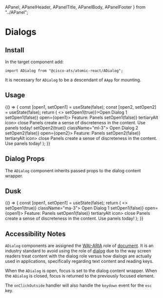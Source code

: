 

  APanel,
  APanelHeader,
  APanelTitle,
  APanelBody,
  APanelFooter
} from "../APanel";

<Meta title="Components/Dialogs" component={ADialog} />

# Dialogs

## Install

In the target component add:

```
import ADialog from "@cisco-ats/atomic-react/ADialog";
```

It is necessary for `ADialog` to be a descendant of `AApp` for mounting.

## Usage

<Preview>
  <Story name="usage-1">
    <AApp style={{minHeight: 500}}>
      <YourComponent>
        {() => {
          const [open1, setOpen1] = useState(false);
          const [open2, setOpen2] = useState(false);
          return (
            <>
              <AButton onClick={() => setOpen1(true)}>Open Dialog 1</AButton>
              <ADialog onClickOutside={() => setOpen1(false)} open={open1}>
                <APanel type="dialog">
                  <APanelHeader>
                    <APanelTitle>Feature: Panels</APanelTitle>
                    <AButton onClick={() => setOpen1(false)} tertiaryAlt icon>
                      <AIcon>close</AIcon>
                    </AButton>
                  </APanelHeader>
                  <APanelBody>
                    Panels create a sense of discreteness in the content.
                  </APanelBody>
                  <APanelFooter>Use panels today!</APanelFooter>
                </APanel>
              </ADialog>
              <AButton onClick={() => setOpen2(true)} className="ml-3">
                Open Dialog 2
              </AButton>
              <ADialog onClickOutside={() => setOpen2(false)} open={open2}>
                <APanel type="dialog">
                  <APanelHeader>
                    <APanelTitle>Feature: Panels</APanelTitle>
                    <AButton onClick={() => setOpen2(false)} tertiaryAlt icon>
                      <AIcon>close</AIcon>
                    </AButton>
                  </APanelHeader>
                  <APanelBody>
                    Panels create a sense of discreteness in the content.
                  </APanelBody>
                  <APanelFooter>Use panels today!</APanelFooter>
                </APanel>
              </ADialog>
            </>
          );
        }}
      </YourComponent>
    </AApp>
  </Story>
</Preview>

## Dialog Props

The `ADialog` component inherits passed props to the dialog content wrapper.

<Props of={ADialog} />

## Dusk

<Preview>
  <Story name="dusk-1">
    <AApp defaultTheme="dusk" style={{minHeight: 500}}>
      <YourComponent>
        {() => {
          const [open1, setOpen1] = useState(false);
          return (
            <>
              <AButton onClick={() => setOpen1(true)} className="ma-3">
                Open Dialog 1
              </AButton>
              <ADialog onClickOutside={() => setOpen1(false)} open={open1}>
                <APanel type="dialog">
                  <APanelHeader>
                    <APanelTitle>Feature: Panels</APanelTitle>
                    <AButton onClick={() => setOpen1(false)} tertiaryAlt icon>
                      <AIcon>close</AIcon>
                    </AButton>
                  </APanelHeader>
                  <APanelBody>
                    Panels create a sense of discreteness in the content.
                  </APanelBody>
                  <APanelFooter>Use panels today!</APanelFooter>
                </APanel>
              </ADialog>
            </>
          );
        }}
      </YourComponent>
    </AApp>
  </Story>
</Preview>

## Accessibility Notes

`ADialog` components are assigned the [WAI-ARIA](https://www.w3.org/WAI/standards-guidelines/aria/) role of [document](https://www.w3.org/TR/wai-aria/#document). It is an industry standard to avoid using the role of [dialog](https://www.w3.org/TR/wai-aria/#dialog) due to the way screen readers treat content with the dialog role versus how dialogs are actually used in applications, specifically regarding text content and reading keys.

When the `ADialog` is open, focus is set to the dialog content wrapper. When the `ADialog` is closed, focus is returned to the previously focused element.

The `onClickOutside` handler will also handle the `keydown` event for the `esc` key.
